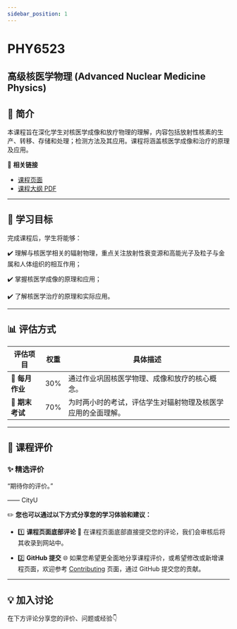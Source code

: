```yaml
---
sidebar_position: 1
---
```


# PHY6523
## 高级核医学物理 (Advanced Nuclear Medicine Physics)

## **📘 简介**
本课程旨在深化学生对核医学成像和放疗物理的理解，内容包括放射性核素的生产、转移、存储和处理；检测方法及其应用。课程将涵盖核医学成像和治疗的原理及应用。

🔗 **相关链接**
- [课程页面](https://www.cityu.edu.hk/catalogue/pg/202425/course/PHY6523.htm)
- [课程大纲 PDF](https://www.cityu.edu.hk/catalogue/pg/202425/course/PHY6523.pdf)

---

## **🎯 学习目标**

完成课程后，学生将能够：

✔️ 理解与核医学相关的辐射物理，重点关注放射性衰变源和高能光子及粒子与金属和人体组织的相互作用；

✔️ 掌握核医学成像的原理和应用；

✔️ 了解核医学治疗的原理和实际应用。

---

## **📊 评估方式**

| **评估项目**       | **权重** | **具体描述**                                                                                       |
|-------------------|---------|---------------------------------------------------------------------------------------------------|
| **📂 每月作业**    | 30%      | 通过作业巩固核医学物理、成像和放疗的核心概念。                                                        |
| **📝 期末考试**    | 70%      | 为时两小时的考试，评估学生对辐射物理及核医学应用的全面理解。                                                |

---

## **💬 课程评价**

### ✨ **精选评价**
<div className={commentStyles.commentBox}>
    <p className={commentStyles.commentText}>
        “期待你的评价。”
    </p>
    <p className={commentStyles.commentAuthor}>—— CityU</p>
</div>

✏️ **您也可以通过以下方式分享您的学习体验和建议：**

- 1️⃣ **课程页面底部评论**
💬 在课程页面底部直接提交您的评论，我们会审核后将其收录到网站中。

- 2️⃣ **GitHub 提交**
🌐 如果您希望更全面地分享课程评价，或希望修改或新增课程页面，欢迎参考 [Contributing](/contributing) 页面，通过 GitHub 提交您的贡献。

---

## **💡 加入讨论**

在下方评论分享您的评价、问题或经验👇
<Utterances />
